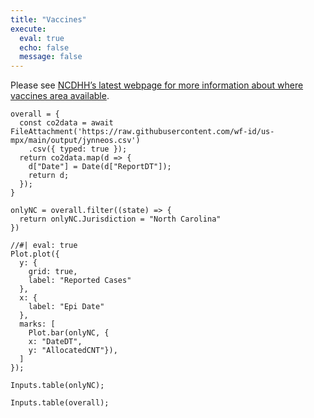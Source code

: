 ```yaml
---
title: "Vaccines"
execute:
  eval: true
  echo: false
  message: false
---
```


Please see [NCDHH's latest webpage for more information about where vaccines area available](https://www.ncdhhs.gov/divisions/public-health/monkeypox/monkeypox-vaccine-locations).

```ojs
overall = {
  const co2data = await FileAttachment('https://raw.githubusercontent.com/wf-id/us-mpx/main/output/jynneos.csv')
    .csv({ typed: true });
  return co2data.map(d => { 
    d["Date"] = Date(d["ReportDT"]);
    return d; 
  });
}
```

```ojs
onlyNC = overall.filter((state) => {
  return onlyNC.Jurisdiction = "North Carolina"
})
```


```ojs
//#| eval: true
Plot.plot({
  y: {
    grid: true,
    label: "Reported Cases"
  },
  x: {
    label: "Epi Date"
  },
  marks: [
    Plot.bar(onlyNC, {
    x: "DateDT", 
    y: "AllocatedCNT"}),
  ]
});
```

```ojs
Inputs.table(onlyNC);
```

```ojs
Inputs.table(overall);
```

